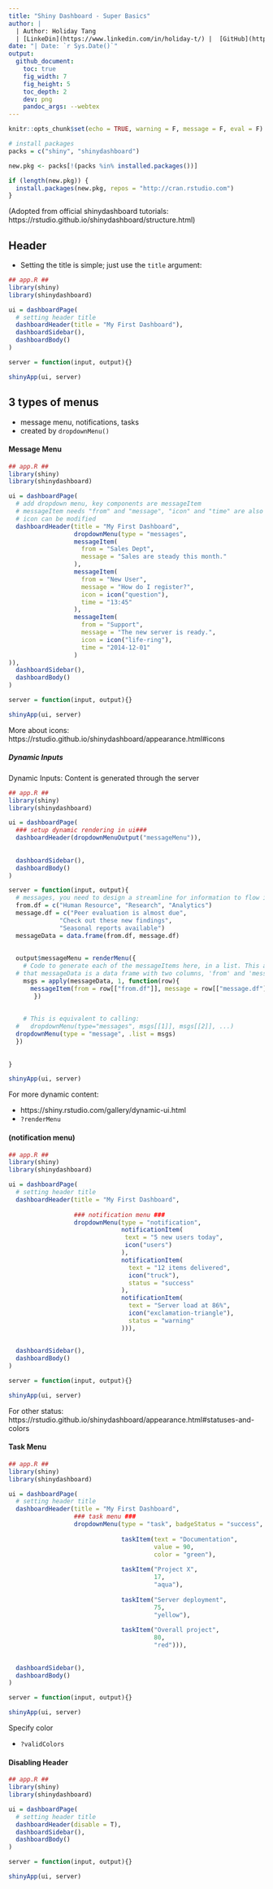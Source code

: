 ```yaml
---
title: "Shiny Dashboard - Super Basics"
author: |
  | Author: Holiday Tang 
  | [LinkeDin](https://www.linkedin.com/in/holiday-t/) |  [GitHub](https://github.com/holiday007) | [Kaggle Novice](https://www.kaggle.com/holibae007)
date: "| Date: `r Sys.Date()`"
output:
  github_document:
    toc: true
    fig_width: 7
    fig_height: 5
    toc_depth: 2
    dev: png
    pandoc_args: --webtex
---
```


```r
knitr::opts_chunk$set(echo = TRUE, warning = F, message = F, eval = F)

# install packages
packs = c("shiny", "shinydashboard")

new.pkg <- packs[!(packs %in% installed.packages())]

if (length(new.pkg)) {
  install.packages(new.pkg, repos = "http://cran.rstudio.com")
}
```

(Adopted from official shinydashboard tutorials: https://rstudio.github.io/shinydashboard/structure.html)

## Header

* Setting the title is simple; just use the `title` argument:

```r
## app.R ##
library(shiny)
library(shinydashboard)

ui = dashboardPage(
  # setting header title
  dashboardHeader(title = "My First Dashboard"),
  dashboardSidebar(),
  dashboardBody()
)

server = function(input, output){}

shinyApp(ui, server)
```

## 3 types of menus

- message menu, notifications, tasks
- created by `dropdownMenu()`

#### Message Menu

```r
## app.R ##
library(shiny)
library(shinydashboard)

ui = dashboardPage(
  # add dropdown menu, key components are messageItem
  # messageItem needs "from" and "message", "icon" and "time" are also available
  # icon can be modified
  dashboardHeader(title = "My First Dashboard",
                  dropdownMenu(type = "messages",
                  messageItem(
                    from = "Sales Dept",
                    message = "Sales are steady this month."
                  ),
                  messageItem(
                    from = "New User",
                    message = "How do I register?",
                    icon = icon("question"),
                    time = "13:45"
                  ),
                  messageItem(
                    from = "Support",
                    message = "The new server is ready.",
                    icon = icon("life-ring"),
                    time = "2014-12-01"
                  )
)),
  dashboardSidebar(),
  dashboardBody()
)

server = function(input, output){}

shinyApp(ui, server)
```

More about icons: https://rstudio.github.io/shinydashboard/appearance.html#icons

##### Dynamic Inputs

Dynamic Inputs: Content is generated through the server

```r
## app.R ##
library(shiny)
library(shinydashboard)

ui = dashboardPage(
  ### setup dynamic rendering in ui###
  dashboardHeader(dropdownMenuOutput("messageMenu")),
  
  
  dashboardSidebar(),
  dashboardBody()
)

server = function(input, output){
  # messages, you need to design a streamline for information to flow in in reality
  from.df = c("Human Resource", "Research", "Analytics")
  message.df = c("Peer evaluation is almost due", 
              "Check out these new findings", 
              "Seasonal reports available")
  messageData = data.frame(from.df, message.df)
  
  
  output$messageMenu = renderMenu({
    # Code to generate each of the messageItems here, in a list. This assumes
  # that messageData is a data frame with two columns, 'from' and 'message'.
    msgs = apply(messageData, 1, function(row){
      messageItem(from = row[["from.df"]], message = row[["message.df"]])
       })
    
    
    # This is equivalent to calling:
  #   dropdownMenu(type="messages", msgs[[1]], msgs[[2]], ...)
  dropdownMenu(type = "message", .list = msgs)
  })
  
  
}

shinyApp(ui, server)
```

For more dynamic content: 

* https://shiny.rstudio.com/gallery/dynamic-ui.html
* `?renderMenu`

#### (notification menu)

```r
## app.R ##
library(shiny)
library(shinydashboard)

ui = dashboardPage(
  # setting header title
  dashboardHeader(title = "My First Dashboard",
                  
                  ### notification menu ###
                  dropdownMenu(type = "notification", 
                               notificationItem(
                                text = "5 new users today",
                                icon("users")
                               ),
                               notificationItem(
                                 text = "12 items delivered",
                                 icon("truck"),
                                 status = "success"
                               ),
                               notificationItem(
                                 text = "Server load at 86%",
                                 icon("exclamation-triangle"),
                                 status = "warning"
                               ))), 
  
  
  dashboardSidebar(),
  dashboardBody()
)

server = function(input, output){}

shinyApp(ui, server)
```

For other status: https://rstudio.github.io/shinydashboard/appearance.html#statuses-and-colors

#### Task Menu

```r
## app.R ##
library(shiny)
library(shinydashboard)

ui = dashboardPage(
  # setting header title
  dashboardHeader(title = "My First Dashboard", 
                  ### task menu ###
                  dropdownMenu(type = "task", badgeStatus = "success",
                               
                               taskItem(text = "Documentation",
                                        value = 90,
                                        color = "green"),
                               
                               taskItem("Project X", 
                                        17,
                                        "aqua"),
                               
                               taskItem("Server deployment",
                                        75,
                                        "yellow"),
                               
                               taskItem("Overall project",
                                        80,
                                        "red"))),
  
  
  dashboardSidebar(),
  dashboardBody()
)

server = function(input, output){}

shinyApp(ui, server)
```

Specify color

* `?validColors`


#### Disabling Header

```r
## app.R ##
library(shiny)
library(shinydashboard)

ui = dashboardPage(
  # setting header title
  dashboardHeader(disable = T),
  dashboardSidebar(),
  dashboardBody()
)

server = function(input, output){}

shinyApp(ui, server)
```

